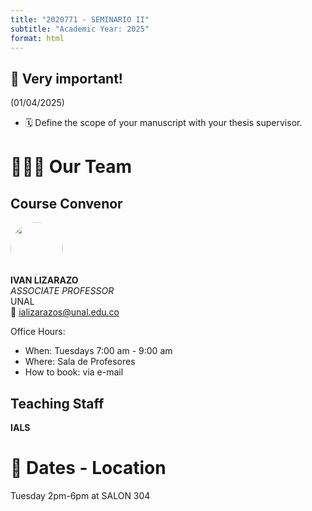 ```yaml
---
title: "2020771 - SEMINARIO II"
subtitle: "Academic Year: 2025"
format: html
---
```


::: {.callout-important collapse=false}
## 📢 Very important!

(01/04/2025)

- 🗓️ Define the scope of your manuscript with your thesis supervisor.


:::

# 🧑🏻‍🏫 Our Team

::: {.panel-tabset}
## Course Convenor


![](/figures/people/ials.png){fig-align="left" fig-alt="Photo of IVAN LIZARAZO" style="object-fit: cover;width:6em;height:6em;border-radius: 50%;"}  
**IVAN LIZARAZO** <br/>
_ASSOCIATE PROFESSOR_ <br/>
UNAL</a><br/>
📧 [ializarazos@unal.edu.co](mailto:)

Office Hours: 

- When: Tuesdays 7:00 am - 9:00 am
- Where: Sala de Profesores
- How to book: via e-mail

## Teaching Staff

**IALS**

:::

# 📍 Dates - Location

Tuesday 2pm-6pm at SALON 304
